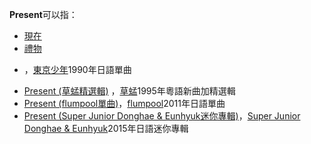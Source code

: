{{wikt|present}}
'''Present'''可以指：
*[[現在|現在]]
*[[禮物|禮物]]
*{{link-ja|禮物／Present (東京少年單曲)|プレゼント (東京少年の曲)}}，[[東京少年_(樂團)|東京少年]]1990年日語單曲
*[[Present_(草蜢精選輯)|Present (草蜢精選輯)]] ，[[草蜢_(組合)|草蜢]]1995年粵語新曲加精選輯
*[[Present_(flumpool單曲)|Present (flumpool單曲)]]，[[flumpool|flumpool]]2011年日語單曲
*[[Present_(Super_Junior_Donghae_&_Eunhyuk迷你專輯)|Present (Super Junior Donghae & Eunhyuk迷你專輯)]]，[[Super_Junior_Donghae_&_Eunhyuk|Super Junior Donghae & Eunhyuk]]2015年日語迷你專輯
{{disambig|Cat=非中文名稱消歧義}}